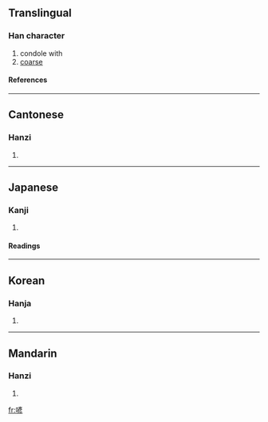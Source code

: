 ==Translingual==
===Han character===
{{Han char|rn=30|rad=口|as=09|sn=12|four=6002<sub>2</sub>|canj=口卜竹竹 (RYHH), 口卜大竹 (RYKH)}}
# condole with
# [[coarse]]
====References====
{{Han ref|kx=0200.230|dkj=03991|dj=0422.070|hdz=10659.080|uh=55AD|ud=21933|bh=D869|bd=55401}}
----
==Cantonese==
===Hanzi===
{{yue-hanzi|jyut=|y=ngon6}}
# {{defn|Cantonese}}
----
==Japanese==
===Kanji===
{{ja-kanji|grade=|rs=口09}}
# {{defn|Japanese}} 
====Readings====
{{ja-readings|on=[[げん]] (gen), [[がん]] (gan)|kun=[[とむらう]] (tomurau), [[とりみだす]] (torimidasu)}}
----
==Korean==
===Hanja===
{{ko-hanja|hangeul=[[안]], [[언]]|rv=an, eon|mr=an, ŏn}}
# {{defn|Korean}}
----
==Mandarin==
===Hanzi===
{{cmn-hanzi|pin=[[yàn]] ([[yan4]])|wg=yen<sup>4</sup>}}
# {{defn|Mandarin}}

[[fr:喭]]